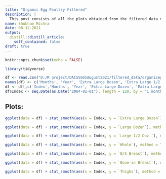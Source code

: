 ```yaml
---
title: "Organic Egg Poultry Filtered"
description: |
  This post consists of all the plots obtained from the filtered data vs Index(Month-Year)
name: Shubham Mishra
date: 08-12-2021
output:
  distill::distill_article:
    self_contained: false
draft: true
---
```



```r
knitr::opts_chunk$set(echo = FALSE)
```
```r
library(tidyverse)
```

```r
df <- read.csv("D:/R project/DACSS601August2021/filtered_data/organiceggpoultry_filtered.csv")
names(df) <- c('Months', 'Year', 'Extra Large Dozen', 'Extra Large 1/2 Doz. 1/2 Dozen', 'Large Dozen', 'Large 1/2 Doz.', 'Whole', 'B/S Breast', 'Bone-in Breast', 'Whole Legs', 'Thighs', 'Index')
df <- df[,c('Index','Months', 'Year', 'Extra Large Dozen', 'Extra Large 1/2 Doz. 1/2 Dozen', 'Large Dozen', 'Large 1/2 Doz.', 'Whole', 'B/S Breast', 'Bone-in Breast', 'Whole Legs', 'Thighs')]
df$Index <- seq.Date(as.Date("2004-01-01"), length = 120, by = "1 month")
```
## Plots: ##


```r
ggplot(data = df) + stat_smooth(aes(x = Index, y = `Extra Large Dozen`), method = "lm", formula = y ~ poly(x, 25), se = TRUE, color = 'sky blue') + geom_line(aes(x = Index, y = `Extra Large Dozen`)) + theme_minimal()
```
```r
ggplot(data = df) + stat_smooth(aes(x = Index, y = `Large Dozen`), method = "lm", formula = y ~ poly(x, 25), se = TRUE, color = 'sky blue') + geom_line(aes(x = Index, y = `Large Dozen`)) + theme_minimal()
```
```r
ggplot(data = df) + stat_smooth(aes(x = Index, y = `Large 1/2 Doz.`), method = "lm", formula = y ~ poly(x, 25), se = TRUE, color = 'sky blue') + geom_line(aes(x = Index, y = `Large 1/2 Doz.`)) + theme_minimal()
```
```r
ggplot(data = df) + stat_smooth(aes(x = Index, y = `Whole`), method = "lm", formula = y ~ poly(x, 25), se = TRUE, color = 'sky blue') + geom_line(aes(x = Index, y = `Whole`)) + theme_minimal()
```
```r
ggplot(data = df) + stat_smooth(aes(x = Index, y = `B/S Breast`), method = "lm", formula = y ~ poly(x, 25), se = TRUE, color = 'sky blue') + geom_line(aes(x = Index, y = `B/S Breast`)) + theme_minimal()
```
```r
ggplot(data = df) + stat_smooth(aes(x = Index, y = `Bone-in Breast`), method = "lm", formula = y ~ poly(x, 25), se = TRUE, color = 'sky blue') + geom_line(aes(x = Index, y = `Bone-in Breast`)) + theme_minimal()
```
```r
ggplot(data = df) + stat_smooth(aes(x = Index, y = `Thighs`), method = "lm", formula = y ~ poly(x, 25), se = TRUE, color = 'sky blue') + geom_line(aes(x = Index, y = `Thighs`)) + theme_minimal()
```

